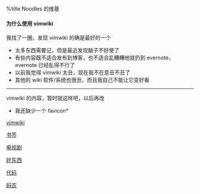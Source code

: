 %title Noodles 的维基

==== 为什么使用 vimwiki ====
我找了一圈，发现 vimwiki 的确是最好的一个
* 太多东西需要记，但是最近发现脑子不好使了
* 有些内容既不适合发布到博客，也不适合乱糟糟地就扔到 evernote，evernote 已经乱得不行了
* 以前我觉得 vimwiki 太丑，现在我不在意丑不丑了
* 其他的 wiki 软件/系统也很丑，而且我自己不能让它变好看

----

vimwiki 的内容，暂时就这样吧，以后再改

*我还缺少一个 favicon*

[[vimwiki]]

[[bookmarks|书签]]

[[tv|电视剧]]

[[things-worth-paying-for|好东西]]

[[code|代码]]

[[software-development|码农]]
